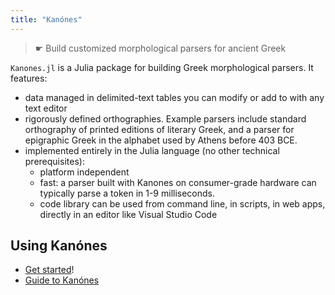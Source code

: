 ```yaml
---
title: "Kanónes"
---
```




> ☛ Build customized morphological parsers for ancient Greek


`Kanones.jl` is a Julia package for building Greek morphological parsers. It features:

- data managed in delimited-text tables you can modify or add to with any text editor
- rigorously defined orthographies.  Example parsers include standard orthography of printed editions of literary Greek, and a parser for epigraphic Greek in the alphabet used by Athens before 403 BCE.
- implemented entirely in the Julia language (no other technical prerequisites): 
    - platform independent
    - fast:  a parser built with Kanones on consumer-grade hardware can typically parse a token in 1-9 milliseconds.
    - code library can be used from command line, in scripts, in web apps, directly in an editor like Visual Studio Code


## Using Kanónes


- [Get started](tutorials/index.qmd)!
- [Guide to Kanónes](guides/index.qmd)


